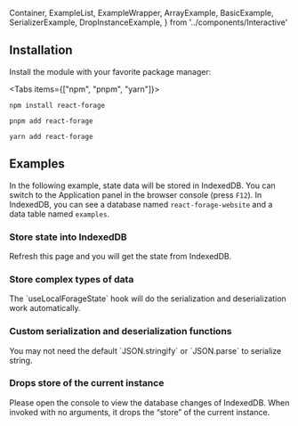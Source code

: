   Container,
  ExampleList,
  ExampleWrapper,
  ArrayExample,
  BasicExample,
  SerializerExample,
  DropInstanceExample,
} from '../components/Interactive'

<Hero />

<Container>

## Installation

Install the module with your favorite package manager:

<Tabs items={["npm", "pnpm", "yarn"]}>
  <Tab>

```shell filename="Terminal"
npm install react-forage
```

  </Tab>
  <Tab>

```shell filename="Terminal"
pnpm add react-forage
```

  </Tab>
  <Tab>

```shell filename="Terminal"
yarn add react-forage
```

  </Tab>
</Tabs>

## Examples

In the following example, state data will be stored in IndexedDB. You can switch to the Application panel in the browser console (press `F12`). In IndexedDB, you can see a database named `react-forage-website` and a data table named `examples`.

<ExampleList>

### Store state into IndexedDB

<ExampleWrapper>
  Refresh this page and you will get the state from IndexedDB.
  <BasicExample />
</ExampleWrapper>

### Store complex types of data

<ExampleWrapper>
  The `useLocalForageState` hook will do the serialization and deserialization
  work automatically.
  <ArrayExample />
</ExampleWrapper>

### Custom serialization and deserialization functions

<ExampleWrapper>
  You may not need the default `JSON.stringify` or `JSON.parse` to serialize
  string.
  <SerializerExample />
</ExampleWrapper>

### Drops store of the current instance

<ExampleWrapper>
  Please open the console to view the database changes of IndexedDB. When
  invoked with no arguments, it drops the “store” of the current instance.
  <DropInstanceExample />
</ExampleWrapper>

</ExampleList>

</Container>
